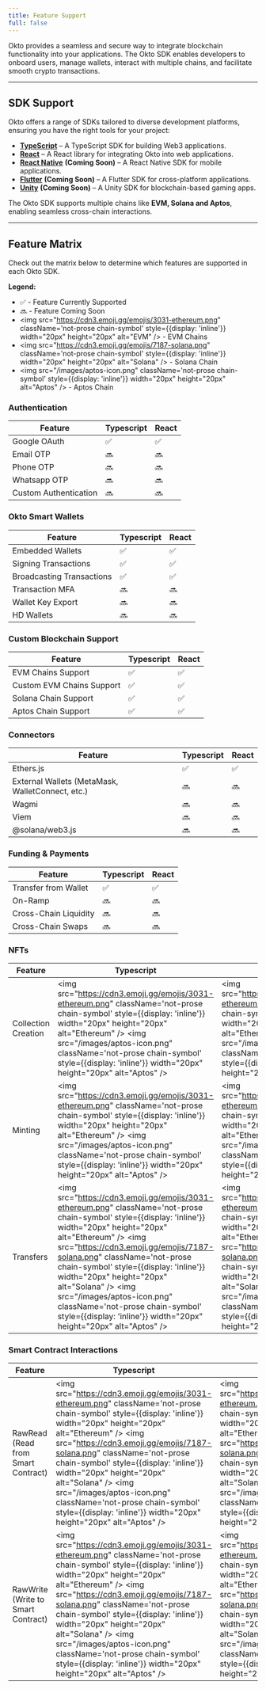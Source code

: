 ```yaml
---
title: Feature Support
full: false
---
```


Okto provides a seamless and secure way to integrate blockchain functionality into your applications. The Okto SDK enables developers to onboard users, manage wallets, interact with multiple chains, and facilitate smooth crypto transactions.

---

## SDK Support

Okto offers a range of SDKs tailored to diverse development platforms, ensuring you have the right tools for your project:

- [**TypeScript**](/docs/typescript-sdk) – A TypeScript SDK for building Web3 applications.
- [**React**](/docs/react-sdk) – A React library for integrating Okto into web applications.
- [**React Native**](/docs/react-native-sdk) **(Coming Soon)** – A React Native SDK for mobile applications.
- [**Flutter**](/docs/flutter-sdk) **(Coming Soon)** – A Flutter SDK for cross-platform applications.
- [**Unity**](/docs/unity-sdk) **(Coming Soon)** – A Unity SDK for blockchain-based gaming apps.

The Okto SDK supports multiple chains like **EVM, Solana and Aptos**, enabling seamless cross-chain interactions.

---

## Feature Matrix

Check out the matrix below to determine which features are supported in each Okto SDK.

**Legend:**

*   ✅ - Feature Currently Supported
*   🔜 - Feature Coming Soon
*   <img src="https://cdn3.emoji.gg/emojis/3031-ethereum.png" className='not-prose chain-symbol' style={{display: 'inline'}} width="20px" height="20px" alt="EVM" /> - EVM Chains
*   <img src="https://cdn3.emoji.gg/emojis/7187-solana.png" className='not-prose chain-symbol' style={{display: 'inline'}} width="20px" height="20px" alt="Solana" /> - Solana Chain
*   <img src="/images/aptos-icon.png" className='not-prose chain-symbol' style={{display: 'inline'}} width="20px" height="20px" alt="Aptos" /> - Aptos Chain

### Authentication

| Feature               | Typescript | React |
| --------------------- | ---------- | ----- |
| Google OAuth          | ✅        | ✅    |
| Email OTP             | 🔜         | 🔜    |
| Phone OTP             | 🔜         | 🔜    |
| Whatsapp OTP          | 🔜         | 🔜    |
| Custom Authentication |  🔜         |  🔜   |

### Okto Smart Wallets

| Feature                   | Typescript | React |
| ------------------------- | ---------- | ----- |
| Embedded Wallets          | ✅         | ✅    |
| Signing Transactions      | ✅         | ✅    |
| Broadcasting Transactions | ✅         | ✅    |
| Transaction MFA           | 🔜           | 🔜       |
| Wallet Key Export         | 🔜           | 🔜         |
| HD Wallets                | 🔜           | 🔜         |

### Custom Blockchain Support

| Feature                     | Typescript | React |
| --------------------------- | ---------- | ----- |
| EVM Chains Support    | ✅         | ✅    |
| Custom EVM Chains Support    | ✅         | ✅    |
| Solana Chain Support | ✅         | ✅    |
| Aptos Chain Support |  ✅         |  ✅    |

### Connectors

| Feature                                          | Typescript | React |
| ------------------------------------------------ | ---------- | ----- |
| Ethers.js                                        | ✅         |  ✅    |
| External Wallets (MetaMask, WalletConnect, etc.) | 🔜          | 🔜     |
| Wagmi                                            | 🔜          |  🔜    |
| Viem                                             | 🔜          |  🔜    |
| @solana/web3.js                                  | 🔜          |  🔜    |

### Funding & Payments

| Feature                | Typescript      | React |
| ---------------------- | --------------- | ----- |
| Transfer from Wallet   | ✅    | ✅    |
| On-Ramp |  🔜             |  🔜    |
| Cross-Chain Liquidity | 🔜 | 🔜 |
| Cross-Chain Swaps   | 🔜 | 🔜 |

### NFTs

| Feature             | Typescript      | React         |
| ------------------- | --------------- | ------------- |
| Collection Creation | <img src="https://cdn3.emoji.gg/emojis/3031-ethereum.png" className='not-prose chain-symbol' style={{display: 'inline'}} width="20px" height="20px" alt="Ethereum" /> <img src="/images/aptos-icon.png" className='not-prose chain-symbol' style={{display: 'inline'}} width="20px" height="20px" alt="Aptos" /> | <img src="https://cdn3.emoji.gg/emojis/3031-ethereum.png" className='not-prose chain-symbol' style={{display: 'inline'}} width="20px" height="20px" alt="Ethereum" /> <img src="/images/aptos-icon.png" className='not-prose chain-symbol' style={{display: 'inline'}} width="20px" height="20px" alt="Aptos" /> |
| Minting             | <img src="https://cdn3.emoji.gg/emojis/3031-ethereum.png" className='not-prose chain-symbol' style={{display: 'inline'}} width="20px" height="20px" alt="Ethereum" /> <img src="/images/aptos-icon.png" className='not-prose chain-symbol' style={{display: 'inline'}} width="20px" height="20px" alt="Aptos" /> | <img src="https://cdn3.emoji.gg/emojis/3031-ethereum.png" className='not-prose chain-symbol' style={{display: 'inline'}} width="20px" height="20px" alt="Ethereum" /> <img src="/images/aptos-icon.png" className='not-prose chain-symbol' style={{display: 'inline'}} width="20px" height="20px" alt="Aptos" /> |
| Transfers           | <img src="https://cdn3.emoji.gg/emojis/3031-ethereum.png" className='not-prose chain-symbol' style={{display: 'inline'}} width="20px" height="20px" alt="Ethereum" /> <img src="https://cdn3.emoji.gg/emojis/7187-solana.png" className='not-prose chain-symbol' style={{display: 'inline'}} width="20px" height="20px" alt="Solana" /> <img src="/images/aptos-icon.png" className='not-prose chain-symbol' style={{display: 'inline'}} width="20px" height="20px" alt="Aptos" /> | <img src="https://cdn3.emoji.gg/emojis/3031-ethereum.png" className='not-prose chain-symbol' style={{display: 'inline'}} width="20px" height="20px" alt="Ethereum" /> <img src="https://cdn3.emoji.gg/emojis/7187-solana.png" className='not-prose chain-symbol' style={{display: 'inline'}} width="20px" height="20px" alt="Solana" /> <img src="/images/aptos-icon.png" className='not-prose chain-symbol' style={{display: 'inline'}} width="20px" height="20px" alt="Aptos" /> |

### Smart Contract Interactions

| Feature                     | Typescript      | React         |
| --------------------------- | --------------- | ------------- |
| RawRead (Read from Smart Contract)    | <img src="https://cdn3.emoji.gg/emojis/3031-ethereum.png" className='not-prose chain-symbol' style={{display: 'inline'}} width="20px" height="20px" alt="Ethereum" /> <img src="https://cdn3.emoji.gg/emojis/7187-solana.png" className='not-prose chain-symbol' style={{display: 'inline'}} width="20px" height="20px" alt="Solana" /> <img src="/images/aptos-icon.png" className='not-prose chain-symbol' style={{display: 'inline'}} width="20px" height="20px" alt="Aptos" /> | <img src="https://cdn3.emoji.gg/emojis/3031-ethereum.png" className='not-prose chain-symbol' style={{display: 'inline'}} width="20px" height="20px" alt="Ethereum" /> <img src="https://cdn3.emoji.gg/emojis/7187-solana.png" className='not-prose chain-symbol' style={{display: 'inline'}} width="20px" height="20px" alt="Solana" /> <img src="/images/aptos-icon.png" className='not-prose chain-symbol' style={{display: 'inline'}} width="20px" height="20px" alt="Aptos" /> |
| RawWrite (Write to Smart Contract)   | <img src="https://cdn3.emoji.gg/emojis/3031-ethereum.png" className='not-prose chain-symbol' style={{display: 'inline'}} width="20px" height="20px" alt="Ethereum" /> <img src="https://cdn3.emoji.gg/emojis/7187-solana.png" className='not-prose chain-symbol' style={{display: 'inline'}} width="20px" height="20px" alt="Solana" /> <img src="/images/aptos-icon.png" className='not-prose chain-symbol' style={{display: 'inline'}} width="20px" height="20px" alt="Aptos" /> | <img src="https://cdn3.emoji.gg/emojis/3031-ethereum.png" className='not-prose chain-symbol' style={{display: 'inline'}} width="20px" height="20px" alt="Ethereum" /> <img src="https://cdn3.emoji.gg/emojis/7187-solana.png" className='not-prose chain-symbol' style={{display: 'inline'}} width="20px" height="20px" alt="Solana" /> <img src="/images/aptos-icon.png" className='not-prose chain-symbol' style={{display: 'inline'}} width="20px" height="20px" alt="Aptos" /> |